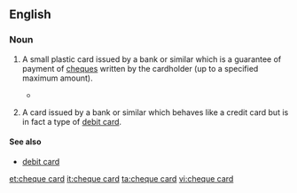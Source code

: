 ==English==
{{wikipedia}}

===Noun===
{{en-noun|head=[[cheque]] [[card]]}}
<!-- believe this is UK specific, not found in Australia at least -->
# {{context|British|banking|lang=en}} A small plastic card issued by a bank or similar which is a guarantee of payment of [[cheque]]s written by the cardholder (up to a specified maximum amount).
#* {{quote-news|work=CompareAndSave.com|title=Industry to close cheque card system|date=25 September|year=2009|passage=Banks have decided to end cheque guarantee card payments from July 2011. / The 24 members of the current '''cheque card''' system said that they had made the move in order to reflect consumer trends, with the popularity of the payment method in "terminal decline".}}
# {{context|South Africa|banking|lang=en}} A card issued by a bank or similar which behaves like a credit card but is in fact a type of [[debit card]].

====See also====
* [[debit card]]

[[et:cheque card]]
[[it:cheque card]]
[[ta:cheque card]]
[[vi:cheque card]]